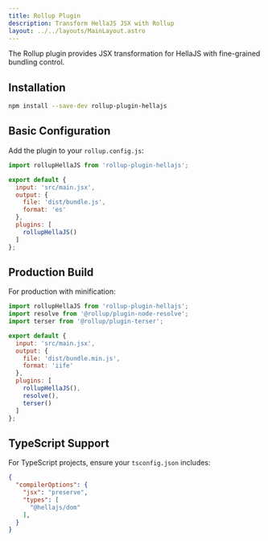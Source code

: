 ```yaml
---
title: Rollup Plugin
description: Transform HellaJS JSX with Rollup
layout: ../../layouts/MainLayout.astro
---
```


The Rollup plugin provides JSX transformation for HellaJS with fine-grained bundling control.

## Installation

```bash
npm install --save-dev rollup-plugin-hellajs
```

## Basic Configuration

Add the plugin to your `rollup.config.js`:

```js
import rollupHellaJS from 'rollup-plugin-hellajs';

export default {
  input: 'src/main.jsx',
  output: {
    file: 'dist/bundle.js',
    format: 'es'
  },
  plugins: [
    rollupHellaJS()
  ]
};
```

## Production Build

For production with minification:

```js
import rollupHellaJS from 'rollup-plugin-hellajs';
import resolve from '@rollup/plugin-node-resolve';
import terser from '@rollup/plugin-terser';

export default {
  input: 'src/main.jsx',
  output: {
    file: 'dist/bundle.min.js',
    format: 'iife'
  },
  plugins: [
    rollupHellaJS(),
    resolve(),
    terser()
  ]
};
```

## TypeScript Support

For TypeScript projects, ensure your `tsconfig.json` includes:

```json
{
  "compilerOptions": {
    "jsx": "preserve",
    "types": [
      "@hellajs/dom"
    ],
  }
}
```